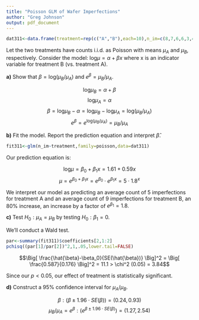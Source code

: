 ```yaml
---
title: "Poisson GLM of Wafer Imperfections"
author: "Greg Johnson"
output: pdf_document
---
```


```r
dat311<-data.frame(treatment=rep(c("A","B"),each=10),n_im=c(8,7,6,6,3,4,7,2,3,4,9,9,8,14,8,13,11,5,7,6))
```

Let the two treatments have counts i.i.d. as Poisson with means $\mu_A$ and $\mu_B,$ respectively. Consider the model: $\mathrm{log} \mu =\alpha +\beta x$ where x is an indicator variable for treatment B (vs. treatment A).

**a)** Show that $\beta= \mathrm{log}(\mu_B/\mu_A)$ and $e^\beta = \mu_B/\mu_A.$

$$\mathrm{log} \mu_B = \alpha + \beta$$
$$\mathrm{log} \mu_A = \alpha$$
$$\beta = \mathrm{log} \mu_B - \alpha = \mathrm{log} \mu_B - \mathrm{log} \mu_A = \mathrm{log} (\mu_B/\mu_A)$$
$$e^\beta=e^{\mathrm{log}(\mu_B/\mu_A)} = \mu_B/\mu_A$$

**b)** Fit the model. Report the prediction equation and interpret $\hat{\beta}.$

```r
fit311<-glm(n_im~treatment,family=poisson,data=dat311)
```
Our prediction equation is:

$$\mathrm{log} \mu = \beta_0+\beta_1x = 1.61 + 0.59x$$
$$\mu=e^{\beta_0+\beta_1x}=e^{\beta_0} \cdot e^{\beta_1x} = 5 \cdot 1.8^{x}$$

We interpret our model as predicting an average count of 5 imperfections for treatment A and an average count of 9 imperfections for treatment B, an 80% increase, an increase by a factor of $e^{\beta_1}=1.8.$

**c)** Test $H_0: \mu_A = \mu_B$ by testing $H_0: \beta_1=0.$

We'll conduct a Wald test.

```r
par<-summary(fit311)$coefficients[2,1:2]
pchisq((par[1]/par[2])^2,1,.05,lower.tail=FALSE)
```

$$\Big[ \frac{\hat{\beta}-\beta_0}{SE(\hat{\beta})} \Big]^2 = \Big[ \frac{0.587}{0.176} \Big]^2 = 11.1 > \chi^2 (0.05) = 3.84$$

Since our $p<0.05,$ our effect of treatment is statistically significant.

**d)** Construct a 95% confidence interval for $\mu_A/\mu_B.$

$$\beta: (\beta \pm 1.96 \cdot SE(\beta)) = (0.24,0.93)$$
$$\mu_B/\mu_A = e^\beta : (e^{\beta \pm 1.96 \cdot SE(\beta)})=(1.27,2.54)$$
